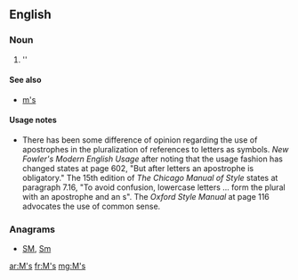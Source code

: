{{also|Appendix:Variations of "ms"}}

==English==

===Noun===
{{head|en|plural}}

# ''{{plural of|M|lang=en}}

====See also====
* [[m's]]

====Usage notes====
* There has been some difference of opinion regarding the use of apostrophes in the pluralization of references to letters as symbols.  ''New Fowler's Modern English Usage'' after noting that the usage fashion has changed states at page 602, "But after letters an apostrophe is obligatory."    The 15th edition of ''The Chicago Manual of Style'' states at paragraph 7.16, "To avoid confusion, lowercase letters ... form the plural with an apostrophe and an s".  The ''Oxford Style Manual'' at page 116 advocates the use of common sense.

===Anagrams===
* [[SM#English|SM]], [[Sm#English|Sm]]

[[ar:M's]]
[[fr:M's]]
[[mg:M's]]